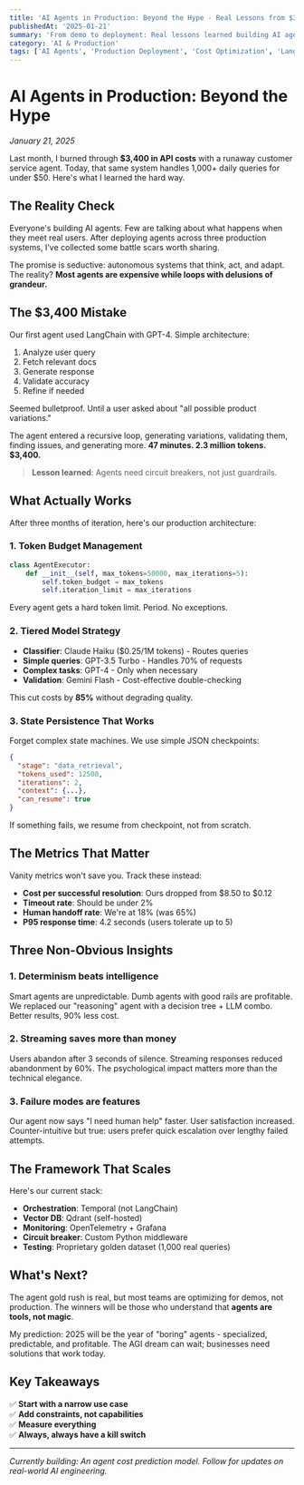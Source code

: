 ```yaml
---
title: 'AI Agents in Production: Beyond the Hype - Real Lessons from $3,400 Mistakes'
publishedAt: '2025-01-21'
summary: 'From demo to deployment: Real lessons learned building AI agents that actually work in production environments. Learn how to avoid $3,400 API cost disasters and build profitable AI systems.'
category: 'AI & Production'
tags: ['AI Agents', 'Production Deployment', 'Cost Optimization', 'LangChain', 'GPT-4', 'API Management', 'Circuit Breakers', 'Token Management']
---
```


# AI Agents in Production: Beyond the Hype

*January 21, 2025*

Last month, I burned through **$3,400 in API costs** with a runaway customer service agent. Today, that same system handles 1,000+ daily queries for under $50. Here's what I learned the hard way.

## The Reality Check

Everyone's building AI agents. Few are talking about what happens when they meet real users. After deploying agents across three production systems, I've collected some battle scars worth sharing.

The promise is seductive: autonomous systems that think, act, and adapt. The reality? **Most agents are expensive while loops with delusions of grandeur.**

## The $3,400 Mistake

Our first agent used LangChain with GPT-4. Simple architecture:

1. Analyze user query
2. Fetch relevant docs
3. Generate response
4. Validate accuracy
5. Refine if needed

Seemed bulletproof. Until a user asked about "all possible product variations."

The agent entered a recursive loop, generating variations, validating them, finding issues, and generating more. **47 minutes. 2.3 million tokens. $3,400.**

> **Lesson learned**: Agents need circuit breakers, not just guardrails.

## What Actually Works

After three months of iteration, here's our production architecture:

### 1. Token Budget Management

```python
class AgentExecutor:
    def __init__(self, max_tokens=50000, max_iterations=5):
        self.token_budget = max_tokens
        self.iteration_limit = max_iterations
```

Every agent gets a hard token limit. Period. No exceptions.

### 2. Tiered Model Strategy

- **Classifier**: Claude Haiku ($0.25/1M tokens) - Routes queries
- **Simple queries**: GPT-3.5 Turbo - Handles 70% of requests
- **Complex tasks**: GPT-4 - Only when necessary
- **Validation**: Gemini Flash - Cost-effective double-checking

This cut costs by **85%** without degrading quality.

### 3. State Persistence That Works

Forget complex state machines. We use simple JSON checkpoints:

```json
{
  "stage": "data_retrieval",
  "tokens_used": 12500,
  "iterations": 2,
  "context": {...},
  "can_resume": true
}
```

If something fails, we resume from checkpoint, not from scratch.

## The Metrics That Matter

Vanity metrics won't save you. Track these instead:

- **Cost per successful resolution**: Ours dropped from $8.50 to $0.12
- **Timeout rate**: Should be under 2%
- **Human handoff rate**: We're at 18% (was 65%)
- **P95 response time**: 4.2 seconds (users tolerate up to 5)

## Three Non-Obvious Insights

### 1. Determinism beats intelligence

Smart agents are unpredictable. Dumb agents with good rails are profitable. We replaced our "reasoning" agent with a decision tree + LLM combo. Better results, 90% less cost.

### 2. Streaming saves more than money

Users abandon after 3 seconds of silence. Streaming responses reduced abandonment by 60%. The psychological impact matters more than the technical elegance.

### 3. Failure modes are features

Our agent now says "I need human help" faster. User satisfaction increased. Counter-intuitive but true: users prefer quick escalation over lengthy failed attempts.

## The Framework That Scales

Here's our current stack:

- **Orchestration**: Temporal (not LangChain)
- **Vector DB**: Qdrant (self-hosted)
- **Monitoring**: OpenTelemetry + Grafana
- **Circuit breaker**: Custom Python middleware
- **Testing**: Proprietary golden dataset (1,000 real queries)

## What's Next?

The agent gold rush is real, but most teams are optimizing for demos, not production. The winners will be those who understand that **agents are tools, not magic**.

My prediction: 2025 will be the year of "boring" agents - specialized, predictable, and profitable. The AGI dream can wait; businesses need solutions that work today.

## Key Takeaways

✅ **Start with a narrow use case**  
✅ **Add constraints, not capabilities**  
✅ **Measure everything**  
✅ **Always, always have a kill switch**

---

*Currently building: An agent cost prediction model. Follow for updates on real-world AI engineering.*
